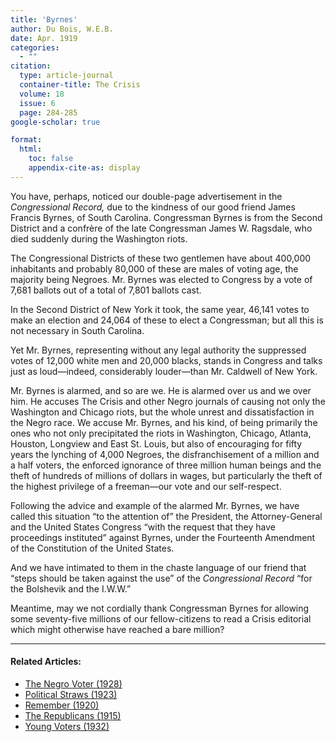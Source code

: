 ```yaml
---
title: 'Byrnes'
author: Du Bois, W.E.B.
date: Apr. 1919
categories: 
  - ""
citation: 
  type: article-journal
  container-title: The Crisis
  volume: 18
  issue: 6
  page: 284-285
google-scholar: true

format:
  html:
    toc: false
    appendix-cite-as: display
---
```



You have, perhaps, noticed our double-page advertisement in the *Congressional Record,* due to the kindness of our good friend James Francis Byrnes, of South Carolina. Congressman Byrnes is from the Second District and a confrère of the late Congressman James W. Ragsdale, who died suddenly during the Washington riots.

The Congressional Districts of these two gentlemen have about 400,000 inhabitants and probably 80,000 of these are males of voting age, the majority being Negroes. Mr. Byrnes was elected to Congress by a vote of 7,681 ballots out of a total of 7,801 ballots cast.

In the Second District of New York it took, the same year, 46,141 votes to make an election and 24,064 of these to elect a Congressman; but all this is not necessary in South Carolina.

Yet Mr. Byrnes, representing without any legal authority the suppressed votes of 12,000 white men and 20,000 blacks, stands in Congress and talks just as loud---indeed, considerably louder---than Mr. Caldwell of New York.

Mr. Byrnes is alarmed, and so are we. He is alarmed over us and we over him. He accuses <span class="small-caps">The Crisis</span> and other Negro journals of causing not only the Washington and Chicago riots, but the whole unrest and dissatisfaction in the Negro race. We accuse Mr. Byrnes, and his kind, of being primarily the ones who not only precipitated the riots in Washington, Chicago, Atlanta, Houston, Longview and East St. Louis, but also of encouraging for fifty years the lynching of 4,000 Negroes, the disfranchisement of a million and a half voters, the enforced ignorance of three million human beings and the theft of hundreds of millions of dollars in wages, but particularly the theft of the highest privilege of a freeman---our vote and our self-respect.

Following the advice and example of the alarmed Mr. Byrnes, we have called this situation "to the attention of" the President, the Attorney-General and the United States Congress "with the request that they have proceedings instituted" against Byrnes, under the Fourteenth Amendment of the Constitution of the United States.

And we have intimated to them in the chaste language of our friend that "steps should be taken against the use" of the *Congressional Record* "for the Bolshevik and the I.W.W."

Meantime, may we not cordially thank Congressman Byrnes for allowing some seventy-five millions of our fellow-citizens to read a <span class="small-caps">Crisis</span> editorial which might otherwise have reached a bare million?

<!-- Similar articles start here -->
<div  class="clear-wrap"></div>
<hr>
#### Related Articles:

* [The Negro Voter (1928)](/Volumes/35/08/negro_voter.html)
* [Political Straws (1923)](/Volumes/26/03/political_straws.html)
* [Remember (1920)](/Volumes/19/06/remember.html)
* [The Republicans (1915)](/Volumes/10/01/the_republicans.html)
* [Young Voters (1932)](/Volumes/39/09/young_voters.html)

<!-- Similar articles end here -->